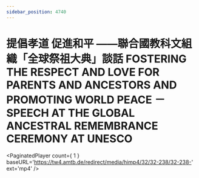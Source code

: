 ```yaml
---
sidebar_position: 4740
---
```



# 提倡孝道 促進和平 ——聯合國教科文組織「全球祭祖大典」談話 FOSTERING THE RESPECT AND LOVE FOR PARENTS AND ANCESTORS AND PROMOTING WORLD PEACE － SPEECH AT THE GLOBAL ANCESTRAL REMEMBRANCE CEREMONY AT UNESCO

<PaginatedPlayer count={ 1 } baseURL='https://tw4.amtb.de/redirect/media/himp4/32/32-238/32-238-' ext='mp4' />